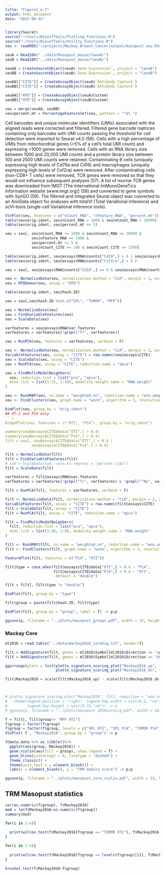 ```yaml
---
title: "Figure1_e-f"
output: html_document
date: "2025-09-15"
---
```

```r
library(Seurat)
source("~/tools/BioinfTools/Plotting_Functions.R")
source("~/tools/BioinfTools/Utility_Functions.R")
seu <- readRDS("~/projects/Mackay_Breast_Cancer/output/masopust_seu.Rds")
```

```r
seuA = Read10X("../data/Masopust_mouse/laneA/")
seuB = Read10X("../data/Masopust_mouse/laneB/")
```


```r
seuAA = CreateSeuratObject(seuA$`Gene Expression`, project = "laneA")
seuBB = CreateSeuratObject(seuB$`Gene Expression`, project = "laneB")

seuAA[["CITE"]] = CreateAssayObject(seuA$`Antibody Capture`)
seuBB[["CITE"]] = CreateAssayObject(seuB$`Antibody Capture`)

seuAA[["HTO"]] = CreateAssayObject(seuA$Custom)
seuBB[["HTO"]] = CreateAssayObject(seuB$Custom)
```

```r
seu = merge(seuAA, seuBB)
seu$percent.mt = PercentageFeatureSet(seu, pattern = "^mt.")
```
Cell barcodes and unique molecular identifiers (UMIs) associated with the aligned reads were corrected and filtered. Filtered gene barcode matrices containing only barcodes with UMI counts passing the threshold for cell detection were imported to Seurat v4.0 (56). Cells with a high percentage of UMIs from mitochondrial genes (>5% of a cell’s total UMI count) and expressing <1000 genes were removed. Cells with an RNA library size between 1000 and 20,000 UMI counts and a protein library size between 100 and 2500 UMI counts were retained. Contaminating B cells (uniquely expressing high levels of Cd79a and Cd19) and macrophages (uniquely expressing high levels of Csf2ra) were removed. After contaminating cells (non-CD8+ T cells) were removed, TCR genes were removed so that they would not influence subsequent analyses (57). A list of murine TCR genes was downloaded from IMGT [The International ImMunoGeneTics Information website (www.imgt.org)] (58) and converted to gene symbols with SynGO (59). The filtered and integrated Seurat object was converted to an AnnData object for analyses with totalVI (Total Variational Inference) and scVI-tools (single-cell Variational Inference tools).
```r
VlnPlot(seu, features = c("nCount_RNA", "nFeature_RNA", "percent.mt"))
table(seu$orig.ident, seu$nCount_RNA > 1000 & seu$nCount_RNA < 20000)
table(seu$orig.ident, seu$percent.mt <= 5)

seu = seu[, seu$nCount_RNA >= 1000 & seu$nCount_RNA <= 20000 &
            seu$nFeature_RNA >= 1000 &
            seu$percent.mt <= 5 &
            seu$nCount_CITE >= 100 & seu$nCount_CITE <= 2500]

table(seu$orig.ident, seu@assays$RNA@counts["Cd19",] > 0 | seu@assays$RNA@counts["Cd79a",] > 0)
table(seu$orig.ident, seu@assays$RNA@counts["Csf2ra",] > 0 )

seu = seu[, seu@assays$RNA@counts["Cd19",] == 0 & seu@assays$RNA@counts["Cd79a",] == 0 & seu@assays$RNA@counts["Csf2ra",] == 0]
```

```r
seu <- NormalizeData(seu, normalization.method = "CLR", margin = 1, assay = "HTO")
seu = HTODemux(seu, assay = "HTO")

table(seu$orig.ident, seu$hash.ID)

seu = seu[,seu$hash.ID %in% c("SPL", "TUMOR", "MFP")]
```


```r
seu = NormalizeData(seu)
seu = FindVariableFeatures(seu)
seu = ScaleData(seu)

varfeatures = seu@assays$RNA@var.features
varfeatures = varfeatures[!grepl("Tr", varfeatures)]

seu = RunPCA(seu, features = varfeatures, verbose = F)
```

```r
seu <- NormalizeData(seu, normalization.method = "CLR", margin = 2, assay = "CITE")
VariableFeatures(seu, assay = "CITE") = row.names(seu@assays$CITE)
seu = ScaleData(seu, assay = "CITE")
seu = RunPCA(seu, assay = "CITE", reduction.name = "apca")

seu = FindMultiModalNeighbors(
  seu, reduction.list = list("pca", "apca"), 
  dims.list = list(1:25, 1:10), modality.weight.name = "RNA.weight"
)
```
```r
seu <- RunUMAP(seu, nn.name = "weighted.nn", reduction.name = "wnn.umap", reduction.key = "wnnUMAP_")
seu <- FindClusters(seu, graph.name = "wsnn", algorithm = 3, resolution = 1, verbose = FALSE)

DimPlot(seu, group.by = "orig.ident")
## OT-I and P14 only
```r
RidgePlot(seu, features = c("OTI", "P14"), group.by = "orig.ident")

summary(seu@assays$CITE@data["OTI",] > 0.4)
summary(seu@assays$CITE@data["P14",] > 0.4)
filt = seu[, seu@assays$CITE@data["OTI",] > 0.4 |
            seu@assays$CITE@data["P14",] > 0.4]
```

```r
filt = NormalizeData(filt)
filt = FindVariableFeatures(filt)
# tum = ScaleData(tum, vars.to.regress = "percent.ribo")
filt = ScaleData(filt)

varfeatures = filt@assays$RNA@var.features
varfeatures = varfeatures[!grepl("Tr", varfeatures) & !grepl("^Rp", varfeatures)]

filt = RunPCA(filt, features = varfeatures, verbose = F)

filt <- NormalizeData(filt, normalization.method = "CLR", margin = 2, assay = "CITE")
VariableFeatures(filt, assay = "CITE") = row.names(filt@assays$CITE)
filt = ScaleData(filt, assay = "CITE")
filt = RunPCA(filt, assay = "CITE", reduction.name = "apca")

filt = FindMultiModalNeighbors(
  filt, reduction.list = list("pca", "apca"), 
  dims.list = list(1:20, 1:8), modality.weight.name = "RNA.weight"
)

filt <- RunUMAP(filt, nn.name = "weighted.nn", reduction.name = "wnn.umap", reduction.key = "wnnUMAP_")
filt <- FindClusters(filt, graph.name = "wsnn", algorithm = 3, resolution = 1, verbose = FALSE)

FeaturePlot(filt, features = c("P14", "OTI"))
```
```r
filt$type = case_when(filt@assays$CITE@data["OTI",] < 0.4 ~ "P14",
                      filt@assays$CITE@data["P14",] < 0.4 ~ "OTI",
                      .default = "double")

filt = filt[, filt$type != "double"]

DimPlot(filt, group.by = "type")
```
```r
filt$group = paste(filt$hash.ID, filt$type)

DimPlot(filt, group.by = "group", label = T) -> p;p

ggsave(p, filename = "../plots/masopust_groups.pdf", width = 15, height = 11, units = "cm")
```


### Mackay Core
```r
ml2016 = read.table("../data/mackay2016_coreSig.txt", header=T)

filt = AddSignature(filt, genes = ml2016$Symbol[ml2016$Direction == "up"], name = "Mackay2016_up")
filt = AddSignature(filt, genes = ml2016$Symbol[ml2016$Direction == "down"], name = "Mackay2016_dn")

ggarrange(plots = list(plotto_signature_scoring_plot("Mackay2016_up", filt, reduction = "wnn.umap"),
                       plotto_signature_scoring_plot("Mackay2016_dn", filt, reduction = "wnn.umap")))

filt$Mackay2016 = scale(filt$Mackay2016_up) - scale(filt$Mackay2016_dn)



# plotto_signature_scoring_plot("Mackay2016", filt, reduction = "wnn.umap") + 
#   theme(legend.position = "right", legend.key.width = unit(0.2, "cm"),
#         legend.key.height = unit(0.75,"cm")) -> p
# ggsave(p, filename = "../plots/masopust_2016coresig.pdf", width = 10, height = 7.5, units = "cm")
```


```r
f = filt[, filt$group!= "MFP OTI"]
f$group = factor(f$group)
f$group = factor(f$group, levels = c("SPL OTI", "SPL P14", "TUMOR P14", "MFP P14", "TUMOR OTI"))
VlnPlot( f , "Mackay2016", group.by = "group") -> p

f@meta.data %>% as_tibble()%>%
  ggplot(aes(group, Mackay2016)) +
  geom_violin(aes(fill = group), show.legend = T) +
  geom_hline(yintercept = 0, linetype = "dashed") +
  theme_classic() +
  theme(axis.text.x = element_blank()) +
  labs(x = element_blank(), y = "TRM module score") -> p;p

ggsave(p, filename = "../plots/masopust_core_violin.pdf", width = 15, height = 10, units = "cm")
```
## TRM Masopust statistics
```r
cor(as.numeric(f$group), f$Mackay2016)
mod = lm(f$Mackay2016~as.numeric(f$group))
summary(mod)

for(i in 1:4){
  
  print(wilcox.test(f$Mackay2016[f$group == "TUMOR OTI"], f$Mackay2016[f$group == levels(f$group)[i]]))
}

for(i in 1:4){
  
  print(wilcox.test(f$Mackay2016[f$group == levels(f$group)[i]], f$Mackay2016[f$group == levels(f$group)[i+1]]))
}

kruskal.test(f$Mackay2016~f$group)

```
